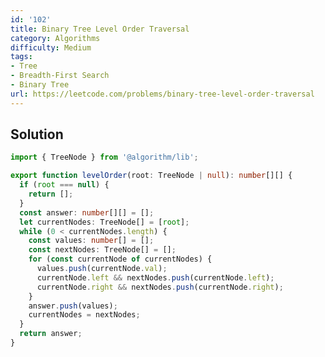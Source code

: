 ```yaml
---
id: '102'
title: Binary Tree Level Order Traversal
category: Algorithms
difficulty: Medium
tags:
- Tree
- Breadth-First Search
- Binary Tree
url: https://leetcode.com/problems/binary-tree-level-order-traversal
---
```


## Solution

```typescript filename="solution.ts" copy
import { TreeNode } from '@algorithm/lib';

export function levelOrder(root: TreeNode | null): number[][] {
  if (root === null) {
    return [];
  }
  const answer: number[][] = [];
  let currentNodes: TreeNode[] = [root];
  while (0 < currentNodes.length) {
    const values: number[] = [];
    const nextNodes: TreeNode[] = [];
    for (const currentNode of currentNodes) {
      values.push(currentNode.val);
      currentNode.left && nextNodes.push(currentNode.left);
      currentNode.right && nextNodes.push(currentNode.right);
    }
    answer.push(values);
    currentNodes = nextNodes;
  }
  return answer;
}
```

